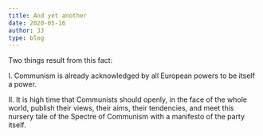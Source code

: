 ```yaml
---
title: And yet another
date: 2020-05-16
author: JJ
type: blog
---
```


Two things result from this fact:

I. Communism is already acknowledged by all European powers to be itself a power.

II. It is high time that Communists should openly, in the face of the whole world, publish their views, their aims, their tendencies, and meet this nursery tale of the Spectre of Communism with a manifesto of the party itself.
